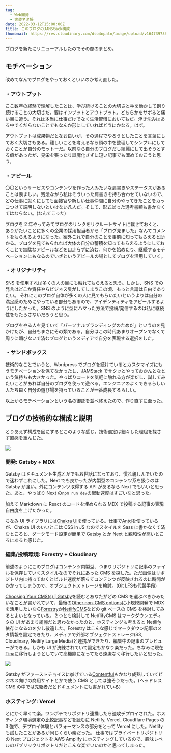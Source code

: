 ```yaml
---
tag:
  - Web開発
  - 実装ネタ帳
date: 2022-03-12T15:00:00Z
title: このブログのJAMStack構成
thumbnail: https://res.cloudinary.com/dso4npatn/image/upload/v1647397389/media/blog/thumbnail/%E3%83%95%E3%82%99%E3%83%AD%E3%82%AF%E3%82%99%E3%83%AA%E3%83%8B%E3%83%A5%E3%83%BC%E3%82%A2%E3%83%AB_gpjwka.png
---
```


ブログを新たにリニューアルしたのでその際のまとめ。

## モチベーション

改めてなんでブログをやっておくといいのか考え直した。

### ・アウトプット

ここ数年の経験で理解したことは、学び続けることの大切さと手を動かして創り続けることの大切さだ。要はインプットとアウトプット。どちらかをサボると痛い目に遭う。それは本当に仕事だけでなく生活習慣においてもだ。浮き沈みはある中でくだらないことでもなんか形にしていればどうにかなる。はず。

アウトプットは成果物だとなお良いが、その過程でやろうとしたことを言葉にしておく大切さもある。難しいことを考えるなら頭の中を整理してシンプルにしておくことが自分のモットーだ。以前なら自分のブログだし綺麗にして出そうとする癖があったが、見栄を張ったり誤魔化さずに短い記事でも溜めておこうと思う。

### ・アピール

〇〇というサービスやコンテンツを作った人みたいな肩書きやステータスがあることは羨ましい。残念ながら私はそういった肩書きを持ち合わせていないので、どの仕事に就くにしても面接官や新しい仕事仲間に自分のやってきたことをカッコつけて説明しないといけない凡人だ。そして、形式ばった選考書類も書かなくてはならない。(なんてこった)

ブログを 2 年やってみてブログのリンクをリクルートサイトに載せておくと、ありがたいことに多くの企業の採用担当者から「ブログ見ました」なんてコメントをもらえるようになった。案外これで自分のことを事前に知ってもらえると助かる。ブログを見てもられれば大体の自分の蓄積を知ってもらえるようにしておくことで無駄なアピールなどを口走らずに済む。何かを始めたり、継続するモチベーションにもなるのでいざというアピールの場としてブログを活用していく。

### ・オリジナリティ

SNS を使用すれば多くの人の目にも触れてもらえると思う。しかし、SNS での発言はどこか責任やらビジネス臭がしてしまうこの頃、もっと言論は自由でありたい。
それにこのブログ自体が多くの人に見てもらいたいというよりは自分の満足感のためにやっている部分もあるので、アイデンティティをアピールするようにしたかった。SNS のように型にハマった方法で投稿/発信するのは私に継続性をもたらさないだろうと思う。

ブログをやる人を見ていて「パーソナルブランディングのためだ」というのを見かけたが、自分もまさにその類である。自分はこの時代あまりオープンでなくて周りに媚びないで済むブログというメディアで自分を表現する選択をした。

### ・サンドボックス

技術的なことでいうと、Wordpress でブログを続けているとカスタマイズにもうモチベーションを保てなかったし、JAMStack でサクッとやっておかんとなという気持ちも大きかった。やっぱりコードを気軽に触れる方が楽だし、試してみたいことがあれば自分のブログを使って遊べる。エンジニアのよくできるらしい人たち曰く自分の遊び場を持っていることが一番成長するらしい。

以上からモチベーションという名の御託を並べ終えたので、作り直すに至った。

## ブログの技術的な構成と説明

とりあえず構成を図にするとこのような感じ。技術選定は細々した理屈を探さず直感を重んじた。

![](https://res.cloudinary.com/dso4npatn/image/upload/v1647397422/media/blog/insert/blog-structure_t2oz8r.png)

### 開発: Gatsby + MDX

Gatsby はドキュメント生成とかでもお世話になっており、慣れ親しんでいたので迷わずこれにした。Next でも良かったが内製型のコンテンツ系を扱うのは Gatsby が強い。外にコンテンツ取得する API があるなら Next でもいいと思った。あと、やっぱり Next の`npm run dev`の起動速度はすごいなと思った。

加えて Markdown に React のコードを埋められる MDX で投稿する記事の表現自由度を上げたかった。

ちなみ UI ライブラリには[Chakra UI](https://chakra-ui.com/)を使っている。仕事で[Antd](https://ant.design/)を使っているが、Chakra UI のいいとこは CSS in JS なのでスタイルを Sass に書かなくて済むところと、ダークモード設定が簡単で Gatsby とか Next と親和性が高いところにあると感じた。

### 編集/投稿環境: Forestry + Cloudinary

前述のようにこのブログはコンテンツ内製型、つまりリポジトリに記事のファイルを保存していくスタイルなのでそれにあった CMS を探した。ただ画像はリポジトリ内に持っておくとビルド速度が落ちてコンテンツが反映されるのに時間がかかってしまうので、オブジェクトストレージを検討。([Git LFS](https://git-lfs.github.com/)も代替手段)

[Choosing Your CMS(s) | Gatsby](https://www.gatsbyjs.com/docs/conceptual/choosing-a-cms/)を読むとあなたがどの CMS を選ぶべきかみたいなことが書かれていて、最後の[Other non-CMS options](https://www.gatsbyjs.com/docs/conceptual/choosing-a-cms/#other-non-cms-options)に小規模開発で MDX を活用したいなら[Forestry](https://forestry.io/)か[NetlifyCMS](https://www.netlifycms.org/)などの git ベースの CMS を検討してみるとよいとなっている。２つとも検討して NetflifyCMS はマークダウンエディタの UI があまり綺麗だと思わなかったのと、ホスティングも考えると Netilify 依存になるのを少し敬遠した。Forestry はこんな感じでマークダウン記事のメタ情報を設定できたり、メディアで外部オブジェクトストレージ(S3, Cloudinary, Netlify Large Media)と連携ができたり、編集中の記事のプレビューができる。しかも UI が洗練されていて設定もかなり楽だった。ちなみに現在[Tina](https://tina.io/)に移行しようとしていて高機能になってたら遠慮なく移行したいと思った。

![](https://res.cloudinary.com/dso4npatn/image/upload/v1647397644/media/forestry-dashboard-example_tnm0hn.png)

Gatsby がファーストチョイスに挙げている[Contentful](https://www.contentful.com/)もかなり成熟していてビジネス向けの商用サイトとかで使う CMS としては強そうだった。(ヘッドレス CMS の中では先駆者だとドキュメントにも書かれている)

### ホスティング: Vercel

とにかく早くて楽。ワンポチでリポジトリ連携したら速攻デプロイされた。ホスティング環境選定の[比較記事](https://zenn.dev/catnose99/scraps/6780379210136f)などを読むに Netlify, Vercel, Cloudflare Pages の 3 強で、デプロイ体験とパフォーマンスの部分をとって Vercel にした。Netlify も試したことがあるが同じくらい楽だった。
仕事ではプライベートリポジトリの Next プロジェクトを AWS Amplify にホスティングしているので、趣味レベルのパブリックリポジトリだとこんな楽でいいのかと思ってしまった。
